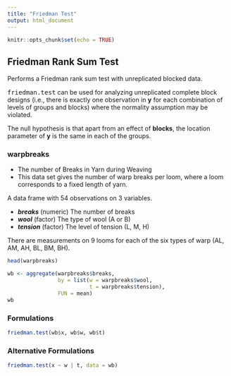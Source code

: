 ```yaml
---
title: "Friedman Test"
output: html_document
---
```


```r
knitr::opts_chunk$set(echo = TRUE)
```

## Friedman Rank Sum Test

Performs a Friedman rank sum test with unreplicated blocked data.

<tt>friedman.test</tt> can be used for analyzing unreplicated complete block designs (i.e., there is exactly one observation in **y** for each combination of levels of groups and blocks) where the normality assumption may be violated.

The null hypothesis is that apart from an effect of **blocks**, the location parameter of **y** is the same in each of the groups.

### warpbreaks

* The number of Breaks in Yarn during Weaving
* This data set gives the number of warp breaks per loom, where a loom corresponds to a fixed length of yarn.

A data frame with 54 observations on 3 variables.

*	***breaks*** (numeric) The number of breaks
*	***wool***	(factor) The type of wool (A or B)
* ***tension***	(factor) The level of tension (L, M, H)

There are measurements on 9 looms for each of the six types of warp (AL, AM, AH, BL, BM, BH).

```r
head(warpbreaks)

```

```r
wb <- aggregate(warpbreaks$breaks,
                by = list(w = warpbreaks$wool,
                          t = warpbreaks$tension),
                FUN = mean)
wb
```

### Formulations

```r
friedman.test(wb$x, wb$w, wb$t)
```

### Alternative Formulations

```r
friedman.test(x ~ w | t, data = wb)
```
